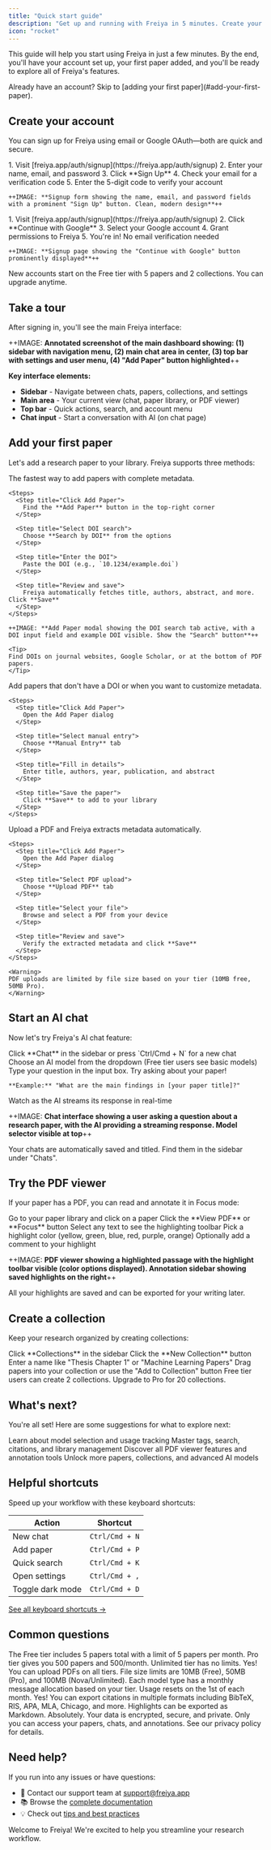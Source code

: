```yaml
---
title: "Quick start guide"
description: "Get up and running with Freiya in 5 minutes. Create your account, add your first paper, and start chatting with AI"
icon: "rocket"
---
```


This guide will help you start using Freiya in just a few minutes. By the end, you'll have your account set up, your first paper added, and you'll be ready to explore all of Freiya's features.

<Tip>
Already have an account? Skip to [adding your first paper](#add-your-first-paper).
</Tip>

## Create your account

You can sign up for Freiya using email or Google OAuth—both are quick and secure.

<Tabs>
  <Tab title="Email signup">
    1. Visit [freiya.app/auth/signup](https://freiya.app/auth/signup)
    2. Enter your name, email, and password
    3. Click **Sign Up**
    4. Check your email for a verification code
    5. Enter the 5-digit code to verify your account

    ++IMAGE: **Signup form showing the name, email, and password fields with a prominent "Sign Up" button. Clean, modern design**++
  </Tab>

  <Tab title="Google OAuth">
    1. Visit [freiya.app/auth/signup](https://freiya.app/auth/signup)
    2. Click **Continue with Google**
    3. Select your Google account
    4. Grant permissions to Freiya
    5. You're in! No email verification needed

    ++IMAGE: **Signup page showing the "Continue with Google" button prominently displayed**++
  </Tab>
</Tabs>

<Info>
New accounts start on the Free tier with 5 papers and 2 collections. You can upgrade anytime.
</Info>

## Take a tour

After signing in, you'll see the main Freiya interface:

++IMAGE: **Annotated screenshot of the main dashboard showing: (1) sidebar with navigation menu, (2) main chat area in center, (3) top bar with settings and user menu, (4) "Add Paper" button highlighted**++

**Key interface elements:**
- **Sidebar** - Navigate between chats, papers, collections, and settings
- **Main area** - Your current view (chat, paper library, or PDF viewer)
- **Top bar** - Quick actions, search, and account menu
- **Chat input** - Start a conversation with AI (on chat page)

## Add your first paper

Let's add a research paper to your library. Freiya supports three methods:

<Tabs>
  <Tab title="Search by DOI">
    The fastest way to add papers with complete metadata.

    <Steps>
      <Step title="Click Add Paper">
        Find the **Add Paper** button in the top-right corner
      </Step>

      <Step title="Select DOI search">
        Choose **Search by DOI** from the options
      </Step>

      <Step title="Enter the DOI">
        Paste the DOI (e.g., `10.1234/example.doi`)
      </Step>

      <Step title="Review and save">
        Freiya automatically fetches title, authors, abstract, and more. Click **Save**
      </Step>
    </Steps>

    ++IMAGE: **Add Paper modal showing the DOI search tab active, with a DOI input field and example DOI visible. Show the "Search" button**++

    <Tip>
    Find DOIs on journal websites, Google Scholar, or at the bottom of PDF papers.
    </Tip>
  </Tab>

  <Tab title="Manual entry">
    Add papers that don't have a DOI or when you want to customize metadata.

    <Steps>
      <Step title="Click Add Paper">
        Open the Add Paper dialog
      </Step>

      <Step title="Select manual entry">
        Choose **Manual Entry** tab
      </Step>

      <Step title="Fill in details">
        Enter title, authors, year, publication, and abstract
      </Step>

      <Step title="Save the paper">
        Click **Save** to add to your library
      </Step>
    </Steps>
  </Tab>

  <Tab title="Upload PDF">
    Upload a PDF and Freiya extracts metadata automatically.

    <Steps>
      <Step title="Click Add Paper">
        Open the Add Paper dialog
      </Step>

      <Step title="Select PDF upload">
        Choose **Upload PDF** tab
      </Step>

      <Step title="Select your file">
        Browse and select a PDF from your device
      </Step>

      <Step title="Review and save">
        Verify the extracted metadata and click **Save**
      </Step>
    </Steps>

    <Warning>
    PDF uploads are limited by file size based on your tier (10MB free, 50MB Pro).
    </Warning>
  </Tab>
</Tabs>

## Start an AI chat

Now let's try Freiya's AI chat feature:

<Steps>
  <Step title="Navigate to chat">
    Click **Chat** in the sidebar or press `Ctrl/Cmd + N` for a new chat
  </Step>

  <Step title="Select a model">
    Choose an AI model from the dropdown (Free tier users see basic models)
  </Step>

  <Step title="Ask a question">
    Type your question in the input box. Try asking about your paper!

    **Example:** "What are the main findings in [your paper title]?"
  </Step>

  <Step title="Get AI response">
    Watch as the AI streams its response in real-time
  </Step>
</Steps>

++IMAGE: **Chat interface showing a user asking a question about a research paper, with the AI providing a streaming response. Model selector visible at top**++

<Tip>
Your chats are automatically saved and titled. Find them in the sidebar under "Chats".
</Tip>

## Try the PDF viewer

If your paper has a PDF, you can read and annotate it in Focus mode:

<Steps>
  <Step title="Open a paper">
    Go to your paper library and click on a paper
  </Step>

  <Step title="Click View PDF">
    Click the **View PDF** or **Focus** button
  </Step>

  <Step title="Highlight text">
    Select any text to see the highlighting toolbar
  </Step>

  <Step title="Choose a color">
    Pick a highlight color (yellow, green, blue, red, purple, orange)
  </Step>

  <Step title="Add a comment">
    Optionally add a comment to your highlight
  </Step>
</Steps>

++IMAGE: **PDF viewer showing a highlighted passage with the highlight toolbar visible (color options displayed). Annotation sidebar showing saved highlights on the right**++

All your highlights are saved and can be exported for your writing later.

## Create a collection

Keep your research organized by creating collections:

<Steps>
  <Step title="Go to Collections">
    Click **Collections** in the sidebar
  </Step>

  <Step title="Click New Collection">
    Click the **New Collection** button
  </Step>

  <Step title="Name your collection">
    Enter a name like "Thesis Chapter 1" or "Machine Learning Papers"
  </Step>

  <Step title="Add papers">
    Drag papers into your collection or use the "Add to Collection" button
  </Step>
</Steps>

<Note>
Free tier users can create 2 collections. Upgrade to Pro for 20 collections.
</Note>

## What's next?

You're all set! Here are some suggestions for what to explore next:

<CardGroup cols={2}>
  <Card title="Explore AI chat" icon="comments" href="/features/ai-chat">
    Learn about model selection and usage tracking
  </Card>

  <Card title="Organize your library" icon="folder" href="/features/paper-management">
    Master tags, search, citations, and library management
  </Card>

  <Card title="Advanced annotations" icon="highlighter" href="/features/pdf-viewer">
    Discover all PDF viewer features and annotation tools
  </Card>

  <Card title="Upgrade your plan" icon="arrow-up" href="/account/subscription-tiers">
    Unlock more papers, collections, and advanced AI models
  </Card>
</CardGroup>

## Helpful shortcuts

Speed up your workflow with these keyboard shortcuts:

| Action | Shortcut |
|--------|----------|
| New chat | `Ctrl/Cmd + N` |
| Add paper | `Ctrl/Cmd + P` |
| Quick search | `Ctrl/Cmd + K` |
| Open settings | `Ctrl/Cmd + ,` |
| Toggle dark mode | `Ctrl/Cmd + D` |

[See all keyboard shortcuts →](/reference/keyboard-shortcuts)

## Common questions

<AccordionGroup>
  <Accordion title="How many papers can I add on the free tier?">
    The Free tier includes 5 papers total with a limit of 5 papers per month. Pro tier gives you 500 papers and 500/month. Unlimited tier has no limits.
  </Accordion>

  <Accordion title="Can I upload my own PDFs?">
    Yes! You can upload PDFs on all tiers. File size limits are 10MB (Free), 50MB (Pro), and 100MB (Nova/Unlimited).
  </Accordion>

  <Accordion title="How do AI usage limits work?">
    Each model type has a monthly message allocation based on your tier. Usage resets on the 1st of each month.
  </Accordion>

  <Accordion title="Can I export my papers and citations?">
    Yes! You can export citations in multiple formats including BibTeX, RIS, APA, MLA, Chicago, and more. Highlights can be exported as Markdown.
  </Accordion>

  <Accordion title="Is my research data private?">
    Absolutely. Your data is encrypted, secure, and private. Only you can access your papers, chats, and annotations. See our privacy policy for details.
  </Accordion>
</AccordionGroup>

## Need help?

If you run into any issues or have questions:

- 📧 Contact our support team at support@freiya.app
- 📚 Browse the [complete documentation](/)
- 💡 Check out [tips and best practices](/guides/tips-best-practices)

Welcome to Freiya! We're excited to help you streamline your research workflow.

